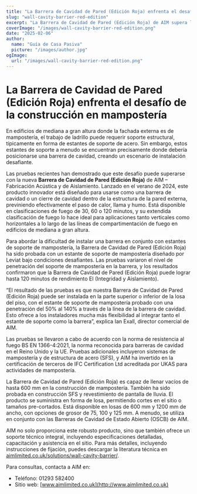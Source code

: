 ```yaml
---
title: "La Barrera de Cavidad de Pared (Edición Roja) enfrenta el desafío de la construcción en mampostería"
slug: "wall-cavity-barrier-red-edition"
excerpt: "La Barrera de Cavidad de Pared (Edición Roja) de AIM supera los desafíos de instalación al integrarse con estantes de soporte de mampostería, asegurando una robusta protección contra incendios."
coverImage: "/images/wall-cavity-barrier-red-edition.png"
date: "2025-02-06"
author:
  name: "Guía de Casa Pasiva"
  picture: "/images/author.jpg"
ogImage:
  url: "/images/wall-cavity-barrier-red-edition.png"
---
```


# La Barrera de Cavidad de Pared (Edición Roja) enfrenta el desafío de la construcción en mampostería

En edificios de mediana a gran altura donde la fachada externa es de mampostería, el trabajo de ladrillo puede requerir soporte estructural, típicamente en forma de estantes de soporte de acero. Sin embargo, estos estantes de soporte a menudo se encuentran precisamente donde debería posicionarse una barrera de cavidad, creando un escenario de instalación desafiante.

Las pruebas recientes han demostrado que este desafío puede superarse con la nueva **Barrera de Cavidad de Pared (Edición Roja)** de AIM – Fabricación Acústica y de Aislamiento. Lanzado en el verano de 2024, este producto innovador está diseñado para usarse como una barrera de cavidad o un cierre de cavidad dentro de la estructura de la pared externa, previniendo efectivamente el paso de calor, llama y humo. Está disponible en clasificaciones de fuego de 30, 60 o 120 minutos, y su extendida clasificación de fuego lo hace ideal para aplicaciones tanto verticales como horizontales a lo largo de las líneas de compartimentación de fuego en edificios de mediana a gran altura.

Para abordar la dificultad de instalar una barrera en conjunto con estantes de soporte de mampostería, la Barrera de Cavidad de Pared (Edición Roja) ha sido probada con un estante de soporte de mampostería diseñado por Leviat bajo condiciones desafiantes. Las pruebas variaron el nivel de penetración del soporte de mampostería en la barrera, y los resultados confirmaron que la Barrera de Cavidad de Pared (Edición Roja) puede lograr hasta 120 minutos de rendimiento EI (Integridad y Aislamiento).

“El resultado de las pruebas es que nuestra Barrera de Cavidad de Pared (Edición Roja) puede ser instalada en la parte superior o inferior de la losa del piso, con el estante de soporte de mampostería probado con una penetración del 50% al 140% a través de la línea de la barrera de cavidad. Esto ofrece a los instaladores mucha más flexibilidad al integrar tanto el estante de soporte como la barrera”, explica Ian Exall, director comercial de AIM.

Las pruebas se llevaron a cabo de acuerdo con la norma de resistencia al fuego BS EN 1366-4:2021, la norma reconocida para barreras de cavidad en el Reino Unido y la UE. Pruebas adicionales incluyeron sistemas de mampostería y de estructura de acero (SFS), y AIM ha invertido en la certificación de terceros de IFC Certification Ltd acreditada por UKAS para actividades de mampostería.

La Barrera de Cavidad de Pared (Edición Roja) es capaz de llenar vacíos de hasta 600 mm en la construcción de mampostería. También ha sido probada en construcción SFS y revestimiento de pantalla de lluvia. El producto se suministra en forma de losa, permitiendo cortes en el sitio o tamaños pre-cortados. Está disponible en losas de 600 mm y 1200 mm de ancho, con opciones de grosor de 75, 100 y 125 mm. A menudo, se utiliza en conjunto con las Barreras de Cavidad de Estado Abierto (OSCB) de AIM.

AIM no solo proporciona este robusto producto, sino que también ofrece un soporte técnico integral, incluyendo especificaciones detalladas, capacitación y asistencia en el sitio. Para más detalles, incluyendo instrucciones de fijación, puedes descargar la literatura técnica en [aimlimited.co.uk/solutions/wall-cavity-barrier/](http://aimlimited.co.uk/solutions/wall-cavity-barrier/).

Para consultas, contacta a AIM en:

- Teléfono: 01293 582400
- Sitio web: [www.aimlimited.co.uk](http://www.aimlimited.co.uk)